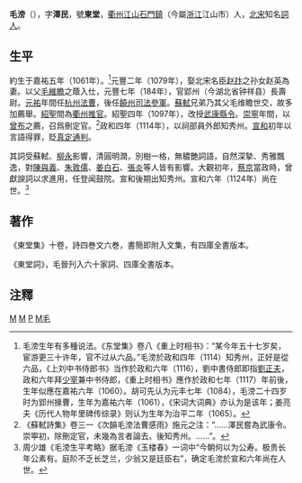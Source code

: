 '''毛滂'''（{{bd|1061年||1124年?||}}），字'''澤民'''，號'''東堂'''，[[衢州|衢州]][[江山市|江山]][[石門鎮_(江山市)|石門鎮]]（今屬[[浙江|浙江]]江山市）人，[[北宋|北宋]]知名[[詞人|詞人]]。

== 生平 ==
約生于嘉祐五年（1061年）。<ref>毛滂生年有多種说法。《东堂集》卷八《重上时相书》：“某今年五十七岁矣，宦游更三十许年，官不过从六品。”毛滂於政和四年（1114）知秀州，正好是從六品，《上刘中书侍郎书》当作於政和六年（1116），劉中書侍郎即指[[劉正夫|劉正夫]]，政和六年拜[[少宰|少宰]]兼中书侍郎，《重上时相书》應作於政和七年（1117）年前後，生年似應在嘉祐六年（1060）。胡可先认为元丰七年（1084），毛滂二十四岁时为郢州掾曹，生年为嘉祐六年（1061），《宋词大词典》亦认为是该年；姜亮夫《历代人物年里碑传综录》则认为生年为治平二年（1065）。</ref>元豐二年（1079年），娶北宋名臣[[赵抃|赵抃]]之孙女赵英為妻。以父[[毛維瞻|毛維瞻]]之蔭入仕，元豐七年（184年），官郢州（今湖北省钟祥县）長壽尉。[[元祐|元祐]]年間任[[杭州|杭州]][[法曹|法曹]]，後任[[饒州|饒州]][[司法參軍|司法參軍]]。[[蘇軾|蘇軾]]兄弟乃其父毛维瞻世交，故多加薦舉。[[紹聖|紹聖]]間為[[衢州|衢州]][[推官|推官]]。紹聖四年（1097年），改授[[武康|武康]][[縣令|縣令]]。[[崇寧|崇寧]]年間，以[[曾布|曾布]]之薦，召爲刪定官。<ref>《蘇軾詩集》卷三一《次韻毛滂法曹感雨》施元之注：“……澤民嘗為武康令。崇寕初，除刪定官，未幾為言者論去。後知秀州。……”。</ref>政和四年（1114年），以祠部員外郎知秀州。[[宣和_(北宋)|宣和]]初年以言語得罪，貶[[真定|真定]][[通判|通判]]。

其詞受蘇軾、[[柳永|柳永]]影響，清圓明潤，別樹一格，無穠艷詞語，自然深摯、秀雅飄逸，對[[陳與義|陳與義]]、[[朱敦儒|朱敦儒]]、[[姜白石|姜白石]]、[[張炎|張炎]]等人皆有影響。大觀初年，[[蔡京|蔡京]]當政時，曾獻諛詞以求進用，任登闻鼓院。宣和後期出知秀州。宣和六年（1124年）尚在世。<ref>周少雄《毛滂生平考略》据毛滂《玉楼春》一词中“今朝何以为公寿。极贵长年公素有。庭阶不乏长芝兰，少翁又是廷臣右”，确定毛滂於宣和六年尚在人世。</ref>
==著作==
《東堂集》十卷，詩四巻文六巻，書簡即附入文集，有四庫全書版本。

《東堂詞》，毛晉刋入六十家詞、四庫全書版本。

==注釋==
{{reflist}}

[[Category:宋朝詞人|M]]
[[Category:宋朝政治人物|M]]
[[Category:毛姓|P]]
[[Category:江山人|M毛]]